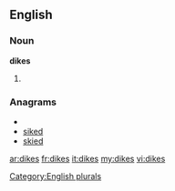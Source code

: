 ==English==

===Noun===
'''dikes'''

# {{plural of|[[dike]]}}

===Anagrams===
* {{alphagram|deiks}}
* [[siked#English|siked]]
* [[skied#English|skied]]


[[Category:English plurals]]

[[ar:dikes]]
[[fr:dikes]]
[[it:dikes]]
[[my:dikes]]
[[vi:dikes]]